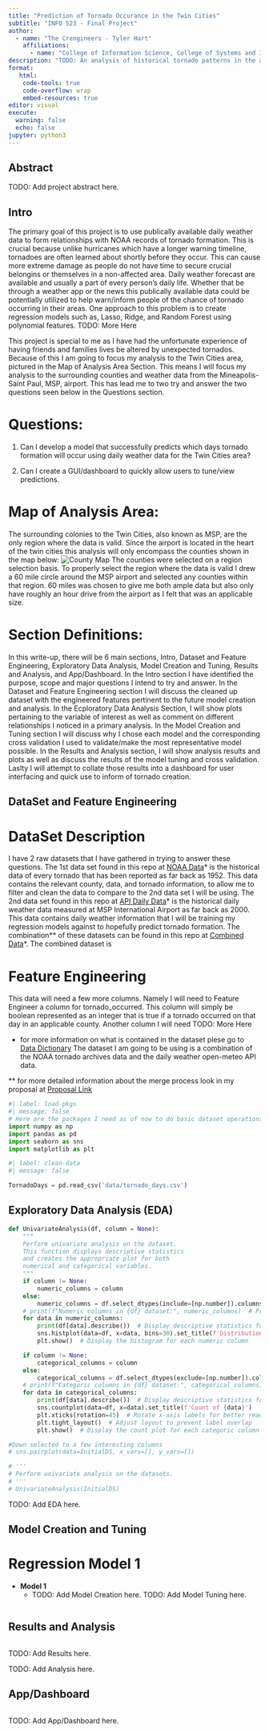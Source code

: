 ```yaml
---
title: "Prediction of Tornado Occurance in the Twin Cities"
subtitle: "INFO 523 - Final Project"
author: 
  - name: "The Crengineers - Tyler Hart"
    affiliations:
      - name: "College of Information Science, College of Systems and Industrial Engineering, University of Arizona"
description: "TODO: An analysis of historical tornado patterns in the area of Twin Ciries from 2020-Current(2025) to predict Tornado Occurence"
format:
   html:
    code-tools: true
    code-overflow: wrap
    embed-resources: true
editor: visual
execute:
  warning: false
  echo: false
jupyter: python3
---
```


## Abstract

TODO: Add project abstract here.

## Intro

The primary goal of this project is to use publically available daily weather data to form relationships with NOAA records of tornado formation. This is crucial because unlike hurricanes which have a longer warning timeline, tornadoes are often learned about shortly before they occur. This can cause more extreme damage as people do not have time to secure crucial belongins or themselves in a non-affected area. Daily weather forecast are available and usually a part of every person's daily life. Whether that be through a weather app or the news this publically available data could be potentially utilized to help warn/inform people of the chance of tornado occurring in their areas. One approach to this problem is to create regression models such as, Lasso, Ridge, and Random Forest using polynomial features. TODO: More Here

This project is special to me as I have had the unfortunate experience of having friends and families lives be altered by unexpected tornados. Because of this I am going to focus my analysis to the Twin Cities area, pictured in the Map of Analysis Area Section. This means I will focus my analysis to the surrounding counties and weather data from the Mineapolis-Saint Paul, MSP, airport.  This has lead me to two try and answer the two questions seen below in the Questions section. 

# Questions: 

1. Can I develop a model that successfully predicts which days tornado formation will occur using daily weather data for the Twin Cities area? 

2. Can I create a GUI/dashboard to quickly allow users to tune/view predictions. 

# Map of Analysis Area: 

The surrounding colonies to the Twin Cities, also known as MSP, are the only region where the data is valid. Since the airport is located in the heart of the twin cities this analysis will only encompass the counties shown in the map below:
![County Map](images/MN-counties.png "Picture of Applicable Counties")
The counties were selected on a region selection basis. To properly select the region where the data is valid I drew a 60 mile circle around the MSP airport and selected any counties within that region. 60 miles was chosen to give me both ample data but also only have roughly an hour drive from the airport as I felt that was an applicable size. 

# Section Definitions:

In this write-up, there will be 6 main sections, Intro, Dataset and Feature Engineering, Exploratory Data Analysis, Model Creation and Tuning, Results and Analysis, and App/Dashboard. In the Intro section I have identified the purpose, scope and major questions I intend to try and answer. In the Dataset and Feature Engineering section I will discuss the cleaned up dataset with the engineered features pertinent to the future model creation and analysis. In the Ecploratory Data Analysis Section, I will show plots pertaining to the variable of interest as well as comment on different relationships I noticed in a primary analysis. In the Model Creation and Tuning section I will discuss why I chose each model and the corresponding cross validation I used to validate/make the most representative model possible. In the Results and Analysis section, I will show analysis results and plots as well as discuss the results of the model tuning and cross validation. Laslty I will attempt to collate those results into a dashboard for user interfacing and quick use to inform of tornado creation. 

## DataSet and Feature Engineering

# DataSet Description
I have 2 raw datasets that I have gathered in trying to answer these questions. The 1st data set found in this repo at [NOAA Data](https://github.com/INFO-523-SU25/final-project-hart/blob/main/data/storm_data_search_results.csv)* is the historical data of every tornado that has been reported  as far back as 1952. This data contains the relevant county, data, and tornado information, to allow me to filter and clean the data to compare to the 2nd data set I will be using. The 2nd data set found in this repo at [API Daily Data](https://github.com/INFO-523-SU25/final-project-hart/blob/main/data/mn_weather_data.csv)* is the historical daily weather data measured at MSP International Airport as far back as 2000. This data contains daily weather information that I will be training my regression models against to hopefully predict tornado formation. The combination** of these datasets can be found in this repo at [Combined Data](https://github.com/INFO-523-SU25/final-project-hart/blob/main/data/tornado_days.csv)*. The combined dataset is 

# Feature Engineering
This data will need a few more columns. Namely I will need to Feature Engineer a column for tornado_occurred. This column will simply be boolean represented as an integer that is true if a tornado occurred on that day in an applicable county. Another column I will need TODO: More Here

* for more information on what is contained in the dataset plese go to [Data Dictionary](https://github.com/INFO-523-SU25/final-project-hart/blob/main/data/README.md)
The dataset I am going to be using is a combination of the NOAA tornado archives data and the daily weather open-meteo API data. 

** for more detailed information about the merge process look in my proposal at [Proposal Link](https://github.com/INFO-523-SU25/final-project-hart/blob/main/proposal.qmd)
```python
#| label: load-pkgs
#| message: false
# Here are the packages I need as of now to do basic dataset operations
import numpy as np
import pandas as pd
import seaborn as sns
import matplotlib as plt
```

```python
#| label: clean-data
#| message: false

TornadoDays = pd.read_csv('data/tornado_days.csv')

```

## Exploratory Data Analysis (EDA)

```python
def UnivariateAnalysis(df, column = None):
    """
    Perform univariate analysis on the dataset.
    This function displays descriptive statistics 
    and creates the appropriate plot for both 
    numerical and categorical variables.
    """
    if column != None:
        numeric_columns = column
    else:
        numeric_columns = df.select_dtypes(include=[np.number]).columns.tolist()  # Get numeric columns for plotting
    # print(f"Numeric columns in {df} dataset:", numeric_columns)  # Print the list of numeric
    for data in numeric_columns:
        print(df[data].describe())  # Display descriptive statistics for each numeric column
        sns.histplot(data=df, x=data, bins=30).set_title(f'Distribution of {data}')
        plt.show()  # Display the histogram for each numeric column

    if column != None:
        categorical_columns = column
    else:
        categorical_columns = df.select_dtypes(exclude=[np.number]).columns.tolist()  # Get numeric columns for plotting
    # print(f"Categoric columns in {df} dataset:", categorical_columns)  # Print the list of categoric
    for data in categorical_columns:
        print(df[data].describe())  # Display descriptive statistics for each categoric column
        sns.countplot(data=df, x=data).set_title(f'Count of {data}')
        plt.xticks(rotation=45)  # Rotate x-axis labels for better readability
        plt.tight_layout()  # Adjust layout to prevent label overlap
        plt.show()  # Display the count plot for each categoric column

#Down selected to a few interesting columns
# sns.pairplot(data=InitialDS, x_vars=[], y_vars=[])

# '''
# Perform univariate analysis on the datasets.
# '''
# UnivariateAnalysis(InitialDS)
```
TODO: Add EDA here.

## Model Creation and Tuning

# Regression Model 1
* **Model 1**
  * 
TODO: Add Model Creation here.
TODO: Add Model Tuning here.

```python

```
## Results and Analysis
```python

```
TODO: Add Results here.

TODO: Add Analysis here.

## App/Dashboard
```python

```
TODO: Add App/Dashboard here.

